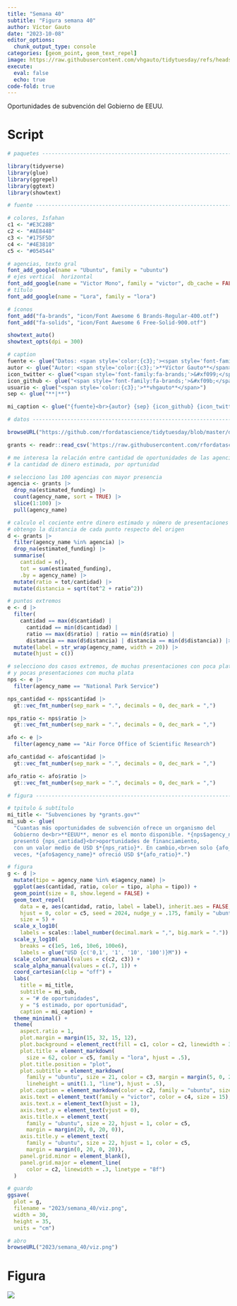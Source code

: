```yaml
---
title: "Semana 40"
subtitle: "Figura semana 40"
author: Víctor Gauto
date: "2023-10-08"
editor_options:
  chunk_output_type: console
categories: [geom_point, geom_text_repel]
image: https://raw.githubusercontent.com/vhgauto/tidytuesday/refs/heads/main/2023/semana_40/viz.png
execute:
  eval: false
  echo: true
code-fold: true
---
```


Oportunidades de subvención del Gobierno de EEUU.

# Script

```r

# paquetes ----------------------------------------------------------------

library(tidyverse)
library(glue)
library(ggrepel)
library(ggtext)
library(showtext)

# fuente ------------------------------------------------------------------

# colores, Isfahan
c1 <- "#E3C28B"
c2 <- "#AE8448"
c3 <- "#175F5D"
c4 <- "#4E3810"
c5 <- "#054544"

# agencias, texto gral
font_add_google(name = "Ubuntu", family = "ubuntu")
# ejes vertical  horizontal
font_add_google(name = "Victor Mono", family = "victor", db_cache = FALSE)
# título
font_add_google(name = "Lora", family = "lora")

# íconos
font_add("fa-brands", "icon/Font Awesome 6 Brands-Regular-400.otf")
font_add("fa-solids", "icon/Font Awesome 6 Free-Solid-900.otf")

showtext_auto()
showtext_opts(dpi = 300)

# caption
fuente <- glue("Datos: <span style='color:{c3};'><span style='font-family:victor;'>{{<b>tidytuesdayR</b>}}</span> semana 40. US Government Grant Opportunities, *grants.gov*</span>")
autor <- glue("Autor: <span style='color:{c3};'>**Víctor Gauto**</span>")
icon_twitter <- glue("<span style='font-family:fa-brands;'>&#xf099;</span>")
icon_github <- glue("<span style='font-family:fa-brands;'>&#xf09b;</span>")
usuario <- glue("<span style='color:{c3};'>**vhgauto**</span>")
sep <- glue("**|**")

mi_caption <- glue("{fuente}<br>{autor} {sep} {icon_github} {icon_twitter} {usuario}")

# datos -------------------------------------------------------------------

browseURL("https://github.com/rfordatascience/tidytuesday/blob/master/data/2023/2023-10-03/readme.md")

grants <- readr::read_csv('https://raw.githubusercontent.com/rfordatascience/tidytuesday/master/data/2023/2023-10-03/grants.csv')

# me interesa la relación entre cantidad de oportunidades de las agencias, y 
# la cantidad de dinero estimada, por oprtunidad

# selecciono las 100 agencias con mayor presencia
agencia <- grants |> 
  drop_na(estimated_funding) |> 
  count(agency_name, sort = TRUE) |> 
  slice(1:100) |> 
  pull(agency_name)

# calculo el cociente entre dinero estimado y número de presentaciones
# obtengo la distancia de cada punto respecto del origen
d <- grants |> 
  filter(agency_name %in% agencia) |> 
  drop_na(estimated_funding) |> 
  summarise(
    cantidad = n(),
    tot = sum(estimated_funding),
    .by = agency_name) |> 
  mutate(ratio = tot/cantidad) |> 
  mutate(distancia = sqrt(tot^2 + ratio^2))

# puntos extremos
e <- d |> 
  filter(
    cantidad == max(d$cantidad) | 
      cantidad == min(d$cantidad) |
      ratio == max(d$ratio) | ratio == min(d$ratio) |
      distancia == max(d$distancia) | distancia == min(d$distancia)) |> 
  mutate(label = str_wrap(agency_name, width = 20)) |> 
  mutate(hjust = c())

# selecciono dos casos extremos, de muchas presentaciones con poca plata,
# y pocas presentaciones con mucha plata
nps <- e |> 
  filter(agency_name == "National Park Service")

nps_cantidad <- nps$cantidad |> 
  gt::vec_fmt_number(sep_mark = ".", decimals = 0, dec_mark = ",")

nps_ratio <- nps$ratio |> 
  gt::vec_fmt_number(sep_mark = ".", decimals = 0, dec_mark = ",")

afo <- e |> 
  filter(agency_name == "Air Force Office of Scientific Research")

afo_cantidad <- afo$cantidad |> 
  gt::vec_fmt_number(sep_mark = ".", decimals = 0, dec_mark = ",")

afo_ratio <- afo$ratio |> 
  gt::vec_fmt_number(sep_mark = ".", decimals = 0, dec_mark = ",")

# figura ------------------------------------------------------------------

# tpitulo & subtítulo
mi_title <- "Subvenciones by *grants.gov*"
mi_sub <- glue(
  "Cuantas más oportunidades de subvención ofrece un organismo del 
  Gobierno de<br>**EEUU**, menor es el monto disponible. *{nps$agency_name}* 
  presentó {nps_cantidad}<br>oportunidades de financiamiento,
  con un valor medio de USD $*{nps_ratio}*. En cambio,<br>en solo {afo_cantidad}
  veces, *{afo$agency_name}* ofreció USD $*{afo_ratio}*.")

# figura
g <- d |> 
  mutate(tipo = agency_name %in% e$agency_name) |> 
  ggplot(aes(cantidad, ratio, color = tipo, alpha = tipo)) +
  geom_point(size = 8, show.legend = FALSE) +
  geom_text_repel(
    data = e, aes(cantidad, ratio, label = label), inherit.aes = FALSE,
    hjust = 0, color = c5, seed = 2024, nudge_y = .175, family = "ubuntu",
    size = 5) +
  scale_x_log10(
    labels = scales::label_number(decimal.mark = ",", big.mark = ".")) +
  scale_y_log10(
    breaks = c(1e5, 1e6, 10e6, 100e6),
    labels = glue("USD {c('0,1', '1', '10', '100')}M")) +
  scale_color_manual(values = c(c2, c3)) +
  scale_alpha_manual(values = c(.7, 1)) +
  coord_cartesian(clip = "off") +
  labs(
    title = mi_title,
    subtitle = mi_sub,
    x = "# de oportunidades",
    y = "$ estimado, por oportunidad",
    caption = mi_caption) +
  theme_minimal() +
  theme(
    aspect.ratio = 1,
    plot.margin = margin(15, 32, 15, 12),
    plot.background = element_rect(fill = c1, color = c2, linewidth = 3),
    plot.title = element_markdown(
      size = 62, color = c5, family = "lora", hjust = .5),
    plot.title.position = "plot",
    plot.subtitle = element_markdown(
      family = "ubuntu", size = 21, color = c3, margin = margin(5, 0, 25, 0),
      lineheight = unit(1.1, "line"), hjust = .5),
    plot.caption = element_markdown(color = c2, family = "ubuntu", size = 12),
    axis.text = element_text(family = "victor", color = c4, size = 15),
    axis.text.x = element_text(hjust = 1),
    axis.text.y = element_text(vjust = 0),
    axis.title.x = element_text(
      family = "ubuntu", size = 22, hjust = 1, color = c5, 
      margin = margin(20, 0, 20, 0)),
    axis.title.y = element_text(
      family = "ubuntu", size = 22, hjust = 1, color = c5, 
      margin = margin(0, 20, 0, 20)),
    panel.grid.minor = element_blank(),
    panel.grid.major = element_line(
      color = c2, linewidth = .3, linetype = "8f")
  )

# guardo
ggsave(
  plot = g,
  filename = "2023/semana_40/viz.png",
  width = 30,
  height = 35,
  units = "cm")

# abro
browseURL("2023/semana_40/viz.png")
```

# Figura

![](https://raw.githubusercontent.com/vhgauto/tidytuesday/refs/heads/main/2023/semana_40/viz.png)


